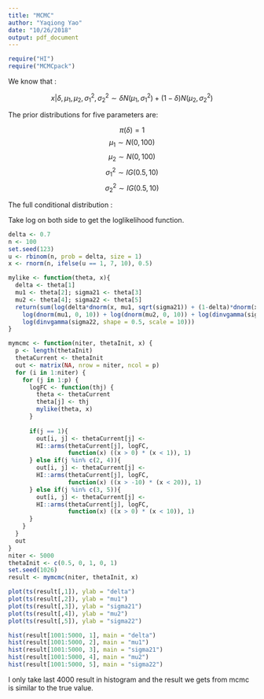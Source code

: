 ```yaml
---
title: "MCMC"
author: "Yaqiong Yao"
date: "10/26/2018"
output: pdf_document
---
```


```r
require("HI")
require("MCMCpack")
```


We know that :

$$ x| \delta, \mu_1, \mu_2, \sigma_1^2, \sigma_2^2 \sim \delta N(\mu_1, \sigma_1^2) + (1-\delta)N(\mu_2, \sigma_2^2)$$

The prior distributions for five parameters are:

$$\pi(\delta) = 1$$
$$ \mu_1 \sim N(0, 100)$$
$$ \mu_2 \sim N(0, 100)$$
$$\sigma_1^2 \sim IG(0.5, 10)$$
$$\sigma_2^2 \sim IG(0.5, 10)$$

The full conditional distribution :
\begin{align*}
f(\delta, \mu_1, \mu_2, \sigma_1^2, \sigma_2^2|\mathbf{x}) \propto \prod_{i=1}^n \left( \delta\frac{1}{\sqrt{2\pi\sigma_1^2}}exp\left\{ -\frac{(x_i - \mu_1)^2}{2\sigma_1^2} \right\} + (1-\delta)\frac{1}{\sqrt{2\pi\sigma_2^2}}exp\left\{ -\frac{(x_i - \mu_2)^2}{2\sigma_2^2} \right\} \right) \\
\times exp\left\{ -\frac{\mu_1^2}{200} \right\} \times exp\left\{ -\frac{\mu_2^2}{200} \right\} \times (\sigma_1^2)^{-1.5}exp\left\{ -\frac{(\sigma_1^2)^2}{10}\right\}\times (\sigma_2^2)^{-1.5}exp\left\{ -\frac{(\sigma_2^2)^2}{10}\right\}
\end{align*}


Take log on both side to get the loglikelihood function.



```r
delta <- 0.7 
n <- 100
set.seed(123)
u <- rbinom(n, prob = delta, size = 1)
x <- rnorm(n, ifelse(u == 1, 7, 10), 0.5)
```



```r
mylike <- function(theta, x){
  delta <- theta[1]
  mu1 <- theta[2]; sigma21 <- theta[3]
  mu2 <- theta[4]; sigma22 <- theta[5]
  return(sum(log(delta*dnorm(x, mu1, sqrt(sigma21)) + (1-delta)*dnorm(x, mu2, sqrt(sigma22)))) +
    log(dnorm(mu1, 0, 10)) + log(dnorm(mu2, 0, 10)) + log(dinvgamma(sigma21, shape = 0.5, scale = 10)) +
    log(dinvgamma(sigma22, shape = 0.5, scale = 10)))
}
```

```r
mymcmc <- function(niter, thetaInit, x) {
  p <- length(thetaInit)
  thetaCurrent <- thetaInit
  out <- matrix(NA, nrow = niter, ncol = p)
  for (i in 1:niter) {
    for (j in 1:p) {
      logFC <- function(thj) {
        theta <- thetaCurrent
        theta[j] <- thj
        mylike(theta, x)
      }
      
      if(j == 1){
        out[i, j] <- thetaCurrent[j] <-
        HI::arms(thetaCurrent[j], logFC, 
                 function(x) ((x > 0) * (x < 1)), 1)
      } else if(j %in% c(2, 4)){
        out[i, j] <- thetaCurrent[j] <-
        HI::arms(thetaCurrent[j], logFC, 
                 function(x) ((x > -10) * (x < 20)), 1)
      } else if(j %in% c(3, 5)){
        out[i, j] <- thetaCurrent[j] <-
        HI::arms(thetaCurrent[j], logFC, 
                 function(x) ((x > 0) * (x < 10)), 1)
      }
    }
  }
  out
}
niter <- 5000
thetaInit <- c(0.5, 0, 1, 0, 1)
set.seed(1026)
result <- mymcmc(niter, thetaInit, x)

plot(ts(result[,1]), ylab = "delta")
plot(ts(result[,2]), ylab = "mu1")
plot(ts(result[,3]), ylab = "sigma21")
plot(ts(result[,4]), ylab = "mu2")
plot(ts(result[,5]), ylab = "sigma22")

hist(result[1001:5000, 1], main = "delta")
hist(result[1001:5000, 2], main = "mu1")
hist(result[1001:5000, 3], main = "sigma21")
hist(result[1001:5000, 4], main = "mu2")
hist(result[1001:5000, 5], main = "sigma22")
```

I only take last 4000 result in histogram and the result we gets from mcmc is similar to the true value.
